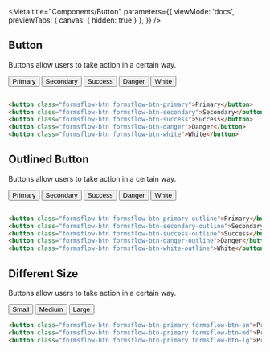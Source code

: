 

<Meta title="Components/Button" parameters={{
    viewMode: 'docs',
    previewTabs: { 
      canvas: { hidden: true } 
     },
  }} />

 
## Button
  Buttons allow users to take action in a certain way.
  
<div class="formsflow-d-flex formsflow-child-m-3">
  <button class="formsflow-btn formsflow-btn-primary">Primary</button>  
  <button class="formsflow-btn formsflow-btn-secondary">Secondary</button>  
  <button class="formsflow-btn formsflow-btn-success">Success</button>  
  <button class="formsflow-btn formsflow-btn-danger">Danger</button> 
  <button class="formsflow-btn formsflow-btn-white">White</button> 
</div> 

  ```html dark
    
  <button class="formsflow-btn formsflow-btn-primary">Primary</button>  
  <button class="formsflow-btn formsflow-btn-secondary">Secondary</button>  
  <button class="formsflow-btn formsflow-btn-success">Success</button>  
  <button class="formsflow-btn formsflow-btn-danger">Danger</button> 
  <button class="formsflow-btn formsflow-btn-white">White</button> 

```
  ## Outlined Button
  Buttons allow users to take action in a certain way.
  <div class="formsflow-d-flex formsflow-child-m-3">
  <button class="formsflow-btn formsflow-btn-primary-outline">Primary</button>  
  <button class="formsflow-btn formsflow-btn-secondary-outline">Secondary</button>  
  <button class="formsflow-btn formsflow-btn-success-outline">Success</button>  
  <button class="formsflow-btn formsflow-btn-danger-outline">Danger</button> 
  <button class="formsflow-btn formsflow-btn-white-outline">White</button> 
 </div> 

  ```html dark
    
  <button class="formsflow-btn formsflow-btn-primary-outline">Primary</button>  
  <button class="formsflow-btn formsflow-btn-secondary-outline">Secondary</button>  
  <button class="formsflow-btn formsflow-btn-success-outline">Success</button>  
  <button class="formsflow-btn formsflow-btn-danger-outline">Danger</button> 
  <button class="formsflow-btn formsflow-btn-white-outline">White</button> 
  ```

  ## Different Size
  Buttons allow users to take action in a certain way.
  <div class="formsflow-child-m-3">
  <button class="formsflow-btn formsflow-btn-primary formsflow-btn-sm">Small</button>  
  <button class="formsflow-btn formsflow-btn-primary formsflow-btn-md">Medium</button>  
  <button class="formsflow-btn formsflow-btn-primary formsflow-btn-lg">Large</button>  

 </div> 

  ```html dark
  <button class="formsflow-btn formsflow-btn-primary formsflow-btn-sm">Primary</button>  
  <button class="formsflow-btn formsflow-btn-primary formsflow-btn-md">Primary</button>  
  <button class="formsflow-btn formsflow-btn-primary formsflow-btn-lg">Primary</button>  
  ```

  
 
